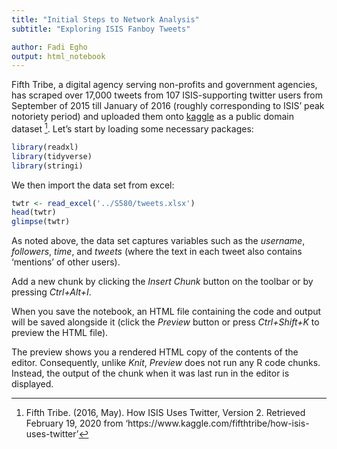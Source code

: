```yaml
---
title: "Initial Steps to Network Analysis"
subtitle: "Exploring ISIS Fanboy Tweets"

author: Fadi Egho
output: html_notebook
---
```



  Fifth Tribe, a digital agency serving non-profits and government agencies, has scraped over 17,000 tweets from 107 ISIS-supporting twitter users from September of 2015 till January of 2016 (roughly corresponding to ISIS’ peak notoriety period) and uploaded them onto [kaggle]('https://www.kaggle.com/fifthtribe/how-isis-uses-twitter') as a public domain dataset [^1]. Let's start by loading some necessary packages:
  
```r
library(readxl)
library(tidyverse)
library(stringi)
```

We then import the data set from excel:
```r
twtr <- read_excel('../S580/tweets.xlsx')
head(twtr)
glimpse(twtr)
```
As noted above, the data set captures variables such as the *username*, *followers*, *time*, and *tweets* (where the text in each tweet also contains ‘mentions’ of other users).

Add a new chunk by clicking the *Insert Chunk* button on the toolbar or by pressing *Ctrl+Alt+I*.

When you save the notebook, an HTML file containing the code and output will be saved alongside it (click the *Preview* button or press *Ctrl+Shift+K* to preview the HTML file).

The preview shows you a rendered HTML copy of the contents of the editor. Consequently, unlike *Knit*, *Preview* does not run any R code chunks. Instead, the output of the chunk when it was last run in the editor is displayed.


[^1]: Fifth Tribe. (2016, May). How ISIS Uses Twitter, Version 2. Retrieved February 19, 2020 from 'https://www.kaggle.com/fifthtribe/how-isis-uses-twitter'